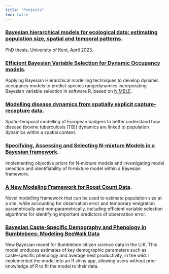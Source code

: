 ```yaml
---
title: "Projects"
toc: false
---
```


### [Bayesian hierarchical models for ecological data: estimating population size, spatial and temporal patterns](PhD%20thesis).

PhD thesis, University of Kent, April 2023.

### [Efficient Bayesian Variable Selection for Dynamic Occupancy models](BVS_DOM).

Applying Bayesian Hierarchical modelling techniques to develop dynamic occupancy models to predict species rangedynamics incorporating Bayesian variable selection in software R, based on [NIMBLE](https://r-nimble.org/).

### [Modelling disease dynamics from spatially explicit capture-recapture data](SCR_disease).

Spatio‑temporal modelling of European badgers to better understand how disease (bovine tuberculosis (TB)) dynamics are linked to population dynamics within a spatial context.

### [Specifying, Assessing and Selecting N‑mixture Models in a Bayesian framework](Nmix).

Implementing objective priors for N‑mixture models and investigating model selection and identifiability of N‑mixture model within a Bayesian framework.

### [A New Modeling Framework for Roost Count Data](Parrots).

Novel modelling framework that can be used to estimate population size at a site, while accounting for observation error and temporary emigration parametrically and non‑parametrically, including efficient variable selection algorithms for identifying important predictors of observation error.

### [Bayesian Caste‑Specific Demography and Phenology in Bumblebees: Modeling BeeWalk Data](BB)

New Bayesian model for Bumblebee citizen science data in the U.K. This model produces estimates of key demographic parameters such as caste‑specific phenology and average nest productivity, in the wild. I implemented the model into an R shiny app, allowing users without prior knowledge of R to fit the model to their data.
